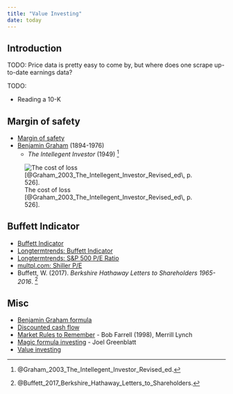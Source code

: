 ```yaml
---
title: "Value Investing"
date: today
---
```


Introduction
--------------------------------------------

TODO: Price data is pretty easy to come by, but where does one scrape
up-to-date earnings data?

TODO:

-   Reading a 10-K


Margin of safety
--------------------------------------------

-   [Margin of safety](https://en.wikipedia.org/wiki/Margin_of_safety_(financial))
-   [Benjamin Graham](https://en.wikipedia.org/wiki/Benjamin_Graham) (1894-1976)
    -   *The Intellegent Investor* (1949) [^Graham2003]

![The cost of loss [@Graham_2003_The_Intellegent_Investor_Revised_ed\, p. 526]\.](img/graham-cost-of-loss.png){#fig-graham-cost-of-loss}

[^Graham2003]: @Graham_2003_The_Intellegent_Investor_Revised_ed\.


Buffett Indicator
--------------------------------------------

-   [Buffett Indicator](https://www.currentmarketvaluation.com/models/buffett-indicator.php)
-   [Longtermtrends: Buffett Indicator](https://www.longtermtrends.net/market-cap-to-gdp-the-buffett-indicator/)
-   [Longtermtrends: S&P 500 P/E Ratio](https://www.longtermtrends.net/sp500-price-earnings-shiller-pe-ratio/)
-   [multpl.com: Shiller P/E](https://www.multpl.com/shiller-pe)
-   Buffett, W. (2017). *Berkshire Hathaway Letters to Shareholders 1965-2016*. [^Buffett2017]

[^Buffett2017]: @Buffett_2017_Berkshire_Hathaway_Letters_to_Shareholders\.


Misc
--------------------------------------------

-   [Benjamin Graham formula](https://en.wikipedia.org/wiki/Benjamin_Graham_formula)
-   [Discounted cash flow](https://en.wikipedia.org/wiki/Discounted_cash_flow)
-   [Market Rules to Remember](https://en.wikipedia.org/wiki/Market_Rules_to_Remember) - Bob Farrell (1998), Merrill Lynch
-   [Magic formula investing](https://en.wikipedia.org/wiki/Magic_formula_investing) - Joel Greenblatt
-   [Value investing](https://en.wikipedia.org/wiki/Value_investing)


